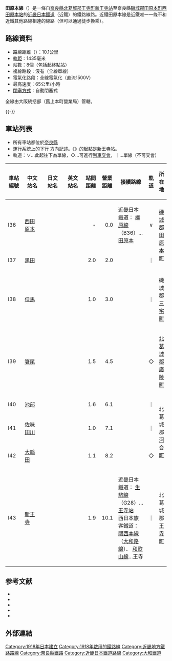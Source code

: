 {{Infobox 鐵道路線
|日文原名 = 田原本線
|平假名 = たわらもとせん
|羅馬拼音 = Tawaramoto sen
|路線名稱 = [[File:KintetsuLogo.svg|19px]] 田原本線
|路線顏色 = #FAB202
|圖片 = Kintetsu Series 8400 Tawaramoto.JPG
|圖片大小 = 300px
|圖片說明 = 經過與關西本線的交差部分8400系。<br />後方為信貴山。（[[大輪田站|大輪田]]－[[王寺站_(日本)|新王寺]]）
|所在地={{JPN}}{{flag|奈良縣}}[[北葛城郡|北葛城郡]]、[[磯城郡|磯城郡]]
|起點 = [[王寺站_(日本)|新王寺站]]
|終點 = [[西田原本站|西田原本站]]
|路線記號 = [[File:KT_number-I.svg|20px]]
|站數 = 8個
|通車 = 1918年4月26日
|全線通車 = 1928年5月1日
|項目1 = 更改軌距
|日期1 = 1948年6月15日（1067毫米軌距改為1435毫米軌距）
|擁有者 = {{link-ja|大和鐵道|大和鉄道}}→{{link-ja|信貴生駒電鐵|信貴生駒電鉄}}→[[File:KintetsuLogo.svg|19px]] [[近畿日本鐵道|近畿日本鐵道]]
|營運者 = [[File:KintetsuLogo.svg|19px]] 近畿日本鐵道
|車輛基地 = {{link-ja|西大寺檢車區|西大寺検車区}}
|使用車輛 = 參見[[#運行形態、使用車輛|運行形態、使用車輛]]一節
|路線距離 = 10.1公里
|軌距 = 1,435毫米（[[標準軌|標準軌]]）
|軌道數量 = [[單線鐵路|單線]]
|電氣化方式 = [[直流電|直流電]]1,500 [[伏特|V]] [[高架電纜|高架電纜]]
|閉塞方式 = 自動閉塞式
|最大坡度 = 
|保安裝置 = [[自動列車停止裝置#多変周式信号ATS（多変周式（点制御、連続照査型））|近鐵型ATS]]<!--、[[自動列車停止装置#ATS-SP|ATS-SP]]-->
|最高速度 = 65公里/小時
|路線圖   = 
}}
{{近畿日本鐵道RDT/田原本線}}
'''田原本線'''（{{jpn|j=田原本線|hg=たわらもとせん|rm=Tawaramoto sen|f=y}}）是一條自[[奈良縣|奈良縣]][[北葛城郡|北葛城郡]][[王寺町|王寺町]][[王寺站_(日本)|新王寺站]]至奈良縣[[磯城郡|磯城郡]][[田原本町|田原本町]][[西田原本站|西田原本站]]的[[近畿日本鐵道|近畿日本鐵道]]（近鐵）的鐵路線路。近鐵田原本線是近鐵唯一一條不和近鐵其他路線相連的線路（但可以通過徒步換乘）。

== 路線資料 ==
*路線距離（{{link-ja|營業距離|営業キロ}}）：10.1公里
*[[軌距|軌距]]：1435毫米
*站數：8個（包括起終點站）
*複線路段：沒有（全線單線）
*電氣化路段：全線電氣化（直流1500V）
*最高速度：65公里/小時
*[[閉塞_(鐵路)|閉塞方式]]：自動閉塞式
全線由大阪統括部（舊上本町營業局）管轄。

{{-}}
== 車站列表 ==
* 所有車站都位於[[奈良縣|奈良縣]]
* 運行系統上的下行<!--西田原本駅より新王寺駅-->方向記述。《{{link-ja|鐵道要覽|鉄道要覧}}》的起點是新王寺站。
* 軌道：∨…此起往下為單線，◇…可進行[[列車交會|列車交會]]，｜…單線（不可交會）
{| class="wikitable" ruls="all"
|-
!style="width:3em;"|車站編號
!style="width:5em;"|中文站名
!style="width:5em;"|日文站名
!style="width:5em;"|英文站名
!style="width:2.5em;"|站間距離
!style="width:2.5em;"|營業距離
!接續路線
!軌道
!所在地
|-style="border-top:solid 2px #fab202;"
!I36
|[[田原本站|西田原本]]
|{{lang|ja|西田原本}}
|{{lang|en|Nishi-Tawaramoto}}
|style="text-align:right;"| -
|style="text-align:right;"|0.0
|近畿日本鐵道：{{近鐵車站編號|B}} [[橿原線|橿原線]]（B36）…[[田原本站|田原本]]
|style="text-align:center;"|∨
|rowspan="2"|[[磯城郡|磯城郡]][[田原本町|田原本町]]
|-
!I37
|[[黑田站_(奈良縣)|黑田]]
|{{lang|ja|黒田}}
|{{lang|en|Kuroda}}
|style="text-align:right;"|2.0
|style="text-align:right;"|2.0
| 
|style="text-align:center;"|｜
|-
!I38
|[[但馬站|但馬]]
|{{lang|ja|但馬}}
|{{lang|en|Tajima}}
|style="text-align:right;"|1.0
|style="text-align:right;"|3.0
| 
|style="text-align:center;"|｜
|磯城郡[[三宅町|三宅町]]
|-
!I39
|[[箸尾站|箸尾]]
|{{lang|ja|箸尾}}
|{{lang|en|Hashio}}
|style="text-align:right;"|1.5
|style="text-align:right;"|4.5
| 
|style="text-align:center;"|◇
|[[北葛城郡|北葛城郡]][[廣陵町|廣陵町]]
|-
!I40
|[[池部站|池部]]
|{{lang|ja|池部}}
|{{lang|en|Ikebe}}
|style="text-align:right;"|1.6
|style="text-align:right;"|6.1
| 
|style="text-align:center;"|｜
|rowspan="3"|北葛城郡[[河合町|河合町]]
|-
!I41
|[[佐味田川站|佐味田川]]
|{{lang|ja|佐味田川}}
|{{lang|en|Samitagawa}}
|style="text-align:right;"|1.0
|style="text-align:right;"|7.1
| 
|style="text-align:center;"|｜
|-
!I42
|[[大輪田站|大輪田]]
|{{lang|ja|大輪田}}
|{{lang|en|Ōwada}}
|style="text-align:right;"|1.1
|style="text-align:right;"|8.2
| 
|style="text-align:center;"|◇
|-
!I43
|[[王寺站_(日本)|新王寺]]
|{{lang|ja|新王寺}}
|{{lang|en|Shin-Ōji}}
|style="text-align:right;"|1.9
|style="text-align:right;"|10.1
|近畿日本鐵道：{{近鐵車站編號|G}} [[生駒線|生駒線]]（G28）…[[王寺站_(日本)|王寺站]]<br />西日本旅客鐵道：{{JR西路線記號|K|Q}} [[關西本線|關西本線]]（[[大和路線|大和路線]]）、{{JR西路線記號|K|T}} [[和歌山線|和歌山線]]…王寺
|style="text-align:center;"|｜
|北葛城郡[[王寺町|王寺町]]
|}

== 参考文献 ==
* {{Cite book | title = まるごと近鉄ぶらり沿線の旅 | author = 徳田耕一（編著） | publisher = 河出書房新社 | year = 2005 | id = ISBN 4309224393 }}
* {{Cite book | series = カラーブックス | title = 日本の私鉄：近鉄2 | author = 諸河久・山辺誠（編著） | publisher = 保育社 | year = 1998 | id = ISBN 4586509058 }}
* {{Cite book | title = 近鉄時刻表 | volume = 各号 | author = 近畿日本鉄道 | publisher = 近畿日本鉄道 }}
* {{Cite journal | journal = [[鉄道ピクトリアル|鉄道ピクトリアル]] | volume = 2003年1月臨時増刊号 | title = 特集：近畿日本鉄道 | year = 2003}}
* {{Cite book | title = 日本鉄道旅行地図帳 | volume = 8号 関西1 | author = 今尾恵介（編著） | publisher = 新潮社 |id = ISBN 978-4-10-790026-5}}
== 外部連結 ==
{{DEFAULTSORT:Tawaramoto}}
{{京阪神大眾運輸}}
{{近畿日本鐵道路線}}
{{田原本線}}
{{Portal bar|日本|日本鐵路|奈良|鐵路|城市軌道交通}}
[[Category:1918年日本建立|Category:1918年日本建立]]
[[Category:1918年啟用的鐵路線|Category:1918年啟用的鐵路線]]
[[Category:近畿地方鐵路路線|Category:近畿地方鐵路路線]]
[[Category:奈良縣鐵路|Category:奈良縣鐵路]]
[[Category:近畿日本鐵道路線|Category:近畿日本鐵道路線]]
[[Category:大和鐵道|Category:大和鐵道]]